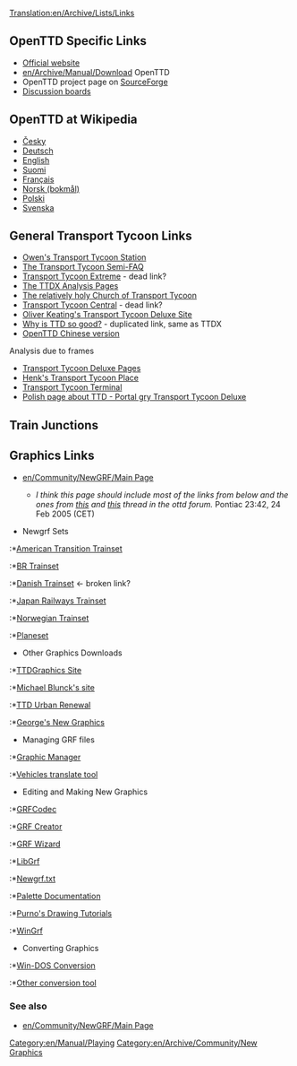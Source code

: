 [[Translation:en/Archive/Lists/Links]]
[[Category:en/Manual/Playing]]
[[Category:en/Archive/Community/New Graphics]]

==OpenTTD Specific Links==
*[http://www.openttd.org Official website]
*[[en/Archive/Manual/Download]] OpenTTD
*OpenTTD project page on [http://sourceforge.net/projects/openttd SourceForge]
*[http://www.tt-forums.net/index.php?c=20 Discussion boards]

==OpenTTD at Wikipedia==
*[http://cs.wikipedia.org/wiki/OpenTTD Česky]
*[http://de.wikipedia.org/wiki/OpenTTD Deutsch]
*[http://en.wikipedia.org/wiki/OpenTTD English]
*[http://fi.wikipedia.org/wiki/OpenTTD Suomi]
*[http://fr.wikipedia.org/wiki/OpenTTD Français]
*[http://no.wikipedia.org/wiki/OpenTTD Norsk (bokmål)]
*[http://pl.wikipedia.org/wiki/OpenTTD Polski]
*[http://sv.wikipedia.org/wiki/OpenTTD Svenska]

==General Transport Tycoon Links==
*[http://www.owenrudge.net/TT/ Owen's Transport Tycoon Station]
*[http://i-want-a-website.com/about-tt/ The Transport Tycoon Semi-FAQ]
*[http://www.tt-extreme.net/ Transport Tycoon Extreme] - dead link?
*[http://www.geocities.com/pep_catala/ The TTDX Analysis Pages]
*[http://www.nylon.net/ttd/index.html The relatively holy Church of Transport Tycoon]
*[http://www.geocities.com/transporttycooncentral/ Transport Tycoon Central] - dead link?
*[http://o-keating.com/ttd/ Oliver Keating's Transport Tycoon Deluxe Site]
*[http://www.geocities.com/pep_catala/ Why is TTD so good?] - duplicated link, same as TTDX 
*[http://www.erawtfos.com/doskey/?page_id=17 OpenTTD Chinese version]
Analysis due to frames
*[http://www.tycoongames.net/ttdpages.html Transport Tycoon Deluxe Pages]
*[http://www.xs4all.nl/~hensing/tycoon_main.htm  Henk's Transport Tycoon Place]
*[http://www.transport-tycoon.co.nr Transport Tycoon Terminal]
*[http://ttdportal.one.pl Polish page about TTD - Portal gry Transport Tycoon Deluxe]

== Train Junctions ==
{{Page:en/Community/Junctionary/Links}}

==Graphics Links==
* [[en/Community/NewGRF/Main Page]]
** {{en/Todo}} ''I think this page should include most of the links from below and the ones from [http://www.tt-forums.net/viewtopic.php?t=13558 this] and [http://www.tt-forums.net/viewtopic.php?t=12565 this] thread in the ottd forum.'' Pontiac 23:42, 24 Feb 2005 (CET)

*Newgrf Sets
:*[http://www.as-st.com/ttd/newusa/index.html American Transition Trainset]
:*[http://www.xpns.co.uk/wiki/index.php/BR_Set BR Trainset]
:*[http://www.ttdxd.tk/ Danish Trainset] <- broken link?
:*[http://www.as-st.com/ttd/japan/index.html Japan Railways Trainset]
:*[http://frip.dk/okf2000/ttdxn/ Norwegian Trainset]
:*[http://www.as-st.com/ttd/planes/index.html Planeset]


*Other Graphics Downloads
:*[http://ttdgraphics.cjb.net/ TTDGraphics Site]
:*[http://www.patagonia.de.vu/ttd/ Michael Blunck's site]
:*[http://www.divxland.org/ttd/ttdur.htm TTD Urban Renewal]
:*[http://ttd.cernun.net/ George's New Graphics]


*Managing GRF files
:*[http://ttdpatch.de.vu Graphic Manager]
:*[http://www.antp.be/ttd/ Vehicles translate tool]


*Editing and Making New Graphics
:*[http://www.ttdpatch.net/grfcodec/ GRFCodec]
:*[http://www.tt-forums.net/viewtopic.php?t=6326 GRF Creator]
:*[http://www.divxland.org/ttd/grfwizard.htm GRF Wizard]
:*[http://www.tt-forums.net/viewtopic.php?t=4968 LibGrf]
:*[http://www.ttdpatch.net/src/newgrf.txt Newgrf.txt]
:*[http://www.tt-forums.net/viewtopic.php?t=6002 Palette Documentation]
:*[http://users.tt-forums.net/purno/PDT/index.php Purno's Drawing Tutorials]
:*[http://ade.se/projects/wingrf/wingrf.zip WinGrf]


*Converting Graphics
:*[http://www.tt-forums.net/viewtopic.php?t=4447 Win-DOS Conversion]
:*[http://www.tt-forums.net/viewtopic.php?t=5226 Other conversion tool]
{{en/Warning|Newer versions might intentionally not work with OpenTTD}}

=== See also ===
*[[en/Community/NewGRF/Main Page]]